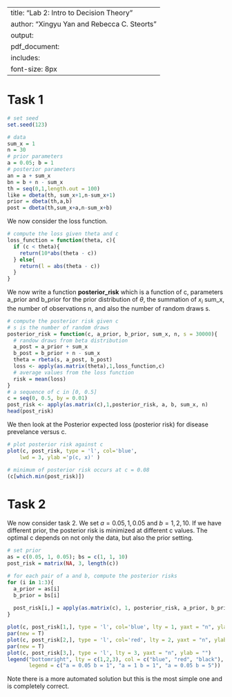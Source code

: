 
---
title: "Lab 2: Intro to Decision Theory"
author: "Xingyu Yan and Rebecca C. Steorts"
output: 
     pdf_document:
      includes: 
font-size: 8px
---

# Task 1

```r
# set seed 
set.seed(123)

# data
sum_x = 1
n = 30
# prior parameters
a = 0.05; b = 1
# posterior parameters
an = a + sum_x
bn = b + n - sum_x
th = seq(0,1,length.out = 100)
like = dbeta(th, sum_x+1,n-sum_x+1)
prior = dbeta(th,a,b)
post = dbeta(th,sum_x+a,n-sum_x+b)
```

We now consider the loss function. 
```r
# compute the loss given theta and c 
loss_function = function(theta, c){
  if (c < theta){
    return(10*abs(theta - c))
  } else{
    return(l = abs(theta - c))
  }
}
```

We now write a function **posterior_risk** which is a function of c, parameters a_prior and b_prior for the prior distribution of $\theta$, the summation of $x_i$ sum_x, the number of observations n, and also the number of random draws s. 
```r
# compute the posterior risk given c 
# s is the number of random draws 
posterior_risk = function(c, a_prior, b_prior, sum_x, n, s = 30000){
  # randow draws from beta distribution 
  a_post = a_prior + sum_x
  b_post = b_prior + n - sum_x
  theta = rbeta(s, a_post, b_post)
  loss <- apply(as.matrix(theta),1,loss_function,c)
  # average values from the loss function
  risk = mean(loss)
}
# a sequence of c in [0, 0.5]
c = seq(0, 0.5, by = 0.01)
post_risk <- apply(as.matrix(c),1,posterior_risk, a, b, sum_x, n)
head(post_risk)
```

We then look at the Posterior expected loss (posterior risk) for disease prevelance versus c. 
```r
# plot posterior risk against c 
plot(c, post_risk, type = 'l', col='blue', 
    lwd = 3, ylab ='p(c, x)' )

# minimum of posterior risk occurs at c = 0.08
(c[which.min(post_risk)])
```

# Task 2

We now consider task 2. We set $a  = 0.05, 1, 0.05$ and $b = 1, 2, 10$. If we have different prior, the posterior risk is minimized at different c values. The optimal c depends on not only the data, but also the prior setting.  
```r
# set prior
as = c(0.05, 1, 0.05); bs = c(1, 1, 10)
post_risk = matrix(NA, 3, length(c))

# for each pair of a and b, compute the posterior risks
for (i in 1:3){
  a_prior = as[i]
  b_prior = bs[i]
  
  post_risk[i,] = apply(as.matrix(c), 1, posterior_risk, a_prior, b_prior, sum_x, n)
}

plot(c, post_risk[1,], type = 'l', col='blue', lty = 1, yaxt = "n", ylab = "p(c, x)")
par(new = T)
plot(c, post_risk[2,], type = 'l', col='red', lty = 2, yaxt = "n", ylab = "")
par(new = T)
plot(c, post_risk[3,], type = 'l', lty = 3, yaxt = "n", ylab = "")
legend("bottomright", lty = c(1,2,3), col = c("blue", "red", "black"), 
       legend = c("a = 0.05 b = 1", "a = 1 b = 1", "a = 0.05 b = 5"))
```

Note there is a more automated solution but this is the most simple one and is completely correct. 



